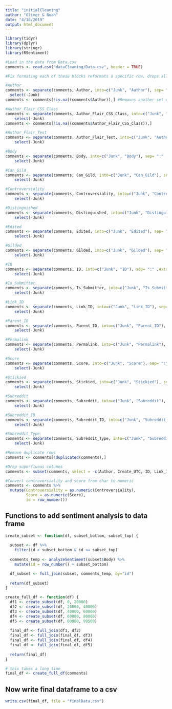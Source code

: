 ```yaml
---
title: "initialCleaning"
author: "Oliver & Noah"
date: "4/18/2019"
output: html_document
---
```



```r
library(tidyr)
library(dplyr)
library(stringr)
library(RSentiment)
```

```r
#Load in the data from Data.csv
comments <- read.csv("dataCleaning/Data.csv", header = TRUE)
```

```r
#Fix formating each of these blocks reformats a specific row, drops all unnecsary information, and removes rows with problematic formatting if necessary.

#Author
comments <- separate(comments, Author, into=c("Junk", "Author"), sep= ":" ,extra = "merge") %>%
  select(-Junk)
comments <- comments[!is.na((comments$Author)),] #Removes another set of slightly malformated rows.

#Author_Flair_CSS_Class
comments <- separate(comments, Author_Flair_CSS_Class, into=c("Junk", "Author_Flair_CSS_Class"), sep= ":" ,extra = "merge") %>%
    select(-Junk)
comments <- comments[!is.na((comments$Author_Flair_CSS_Class)),]

#Author_Flair_Text
comments <- separate(comments, Author_Flair_Text, into=c("Junk", "Author_Flair_Text"), sep= ":" ,extra = "merge") %>%
    select(-Junk)

#Body
comments <- separate(comments, Body, into=c("Junk", "Body"), sep= ":" ,extra = "merge") %>%
    select(-Junk)

#Can_Gild
comments <- separate(comments, Can_Gild, into=c("Junk", "Can_Gild"), sep= ":" ,extra = "merge") %>%
    select(-Junk)

#Controversiality
comments <- separate(comments, Controversiality, into=c("Junk", "Controversiality"), sep= ":" ,extra = "merge") %>%
    select(-Junk)

#Distinguished
comments <- separate(comments, Distinguished, into=c("Junk", "Distinguished"), sep= ":" ,extra = "merge") %>%
    select(-Junk)

#Edited
comments <- separate(comments, Edited, into=c("Junk", "Edited"), sep= ":" ,extra = "merge") %>%
    select(-Junk)

#Gilded
comments <- separate(comments, Gilded, into=c("Junk", "Gilded"), sep= ":" ,extra = "merge") %>%
    select(-Junk)

#ID
comments <- separate(comments, ID, into=c("Junk", "ID"), sep= ":" ,extra = "merge") %>%
    select(-Junk)

#Is_Submitter
comments <- separate(comments, Is_Submitter, into=c("Junk", "Is_Submitter"), sep= ":" ,extra = "merge") %>%
    select(-Junk)

#Link_ID
comments <- separate(comments, Link_ID, into=c("Junk", "Link_ID"), sep= ":" ,extra = "merge") %>%
    select(-Junk)

#Parent_ID
comments <- separate(comments, Parent_ID, into=c("Junk", "Parent_ID"), sep= ":" ,extra = "merge") %>%
    select(-Junk)

#Permalink
comments <- separate(comments, Permalink, into=c("Junk", "Permalink"), sep= ":" ,extra = "merge") %>%
    select(-Junk)

#Score
comments <- separate(comments, Score, into=c("Junk", "Score"), sep= ":" ,extra = "merge") %>%
    select(-Junk)

#Stickied
comments <- separate(comments, Stickied, into=c("Junk", "Stickied"), sep= ":" ,extra = "merge") %>%
    select(-Junk)

#Subreddit
comments <- separate(comments, Subreddit, into=c("Junk", "Subreddit"), sep= ":" ,extra = "merge") %>%
    select(-Junk)

#Subreddit_ID
comments <- separate(comments, Subreddit_ID, into=c("Junk", "Subreddit_ID"), sep= ":" ,extra = "merge") %>%
    select(-Junk)

#Subreddit_Type
comments <- separate(comments, Subreddit_Type, into=c("Junk", "Subreddit_Type"), sep= ":" ,extra = "merge") %>%
    select(-Junk)
```

```r
#Remove duplicate rows
comments <- comments[!duplicated(comments),]

#Drop superfluous columns
comments <- subset(comments, select = -c(Author, Create_UTC, ID, Link_ID, Parent_ID, Permalink, Subreddit_ID))

#Convert controversiality and score from char to numeric
comments <- comments %>% 
  mutate(Controversiality = as.numeric(Controversiality),
         Score = as.numeric(Score),
         id = row_number())
```

## Functions to add sentiment analysis to data frame
```r

create_subset <- function(df, subset_bottom, subset_top) {
  
  subset <- df %>% 
    filter(id > subset_bottom & id <= subset_top)
  
  comments_temp <- analyzeSentiment(subset$Body) %>% 
    mutate(id = row_number() + subset_bottom)

  df_subset <- full_join(subset, comments_temp, by="id")
  
  return(df_subset)
}

create_full_df <- function(df) {
  df1 <- create_subset(df, 0, 20000)
  df2 <- create_subset(df, 20000, 40000)
  df3 <- create_subset(df, 40000, 60000)
  df4 <- create_subset(df, 60000, 80000)
  df5 <- create_subset(df, 80000, 99500)
  
  final_df <- full_join(df1, df2)
  final_df <- full_join(final_df, df3)
  final_df <- full_join(final_df, df4)
  final_df <- full_join(final_df, df5)
  
  return(final_df)
}

# this takes a long time
final_df <- create_full_df(comments)
```

## Now write final dataframe to a csv
```r
write.csv(final_df, file = "finalData.csv")
```
